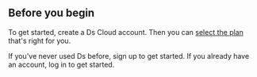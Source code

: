 ## Before you begin
To get started, create a Ds Cloud account. Then you can [select the plan](https://dscloud.pt/planos.html) that's right for you.

<CardGroup>
  <Card
    title="Sign Up"
    icon="user-plus"
    href="https://dscloud.pt/login.html.html"
    color="#95979b"
  >
    If you've never used Ds before, sign up to get started.
  </Card>
  <Card 
    title="Log in"
    icon="right-to-bracket"
    href="https://dscloud.pt/login.html.html"
    color="#95979b"
  >
    If you already have an account, log in to get started.
  </Card>
</CardGroup>